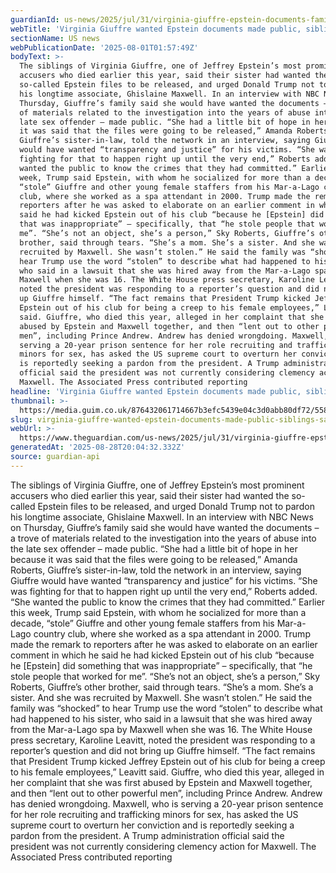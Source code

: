 ```yaml
---
guardianId: us-news/2025/jul/31/virginia-giuffre-epstein-documents-family
webTitle: 'Virginia Giuffre wanted Epstein documents made public, siblings say'
sectionName: US news
webPublicationDate: '2025-08-01T01:57:49Z'
bodyText: >-
  The siblings of Virginia Giuffre, one of Jeffrey Epstein’s most prominent
  accusers who died earlier this year, said their sister had wanted the
  so-called Epstein files to be released, and urged Donald Trump not to pardon
  his longtime associate, Ghislaine Maxwell. In an interview with NBC News on
  Thursday, Giuffre’s family said she would have wanted the documents – a trove
  of materials related to the investigation into the years of abuse into the
  late sex offender – made public. “She had a little bit of hope in her because
  it was said that the files were going to be released,” Amanda Roberts,
  Giuffre’s sister-in-law, told the network in an interview, saying Giuffre
  would have wanted “transparency and justice” for his victims. “She was
  fighting for that to happen right up until the very end,” Roberts added. “She
  wanted the public to know the crimes that they had committed.” Earlier this
  week, Trump said Epstein, with whom he socialized for more than a decade,
  “stole” Giuffre and other young female staffers from his Mar-a-Lago country
  club, where she worked as a spa attendant in 2000. Trump made the remark to
  reporters after he was asked to elaborate on an earlier comment in which he
  said he had kicked Epstein out of his club “because he [Epstein] did something
  that was inappropriate” – specifically, that “he stole people that worked for
  me”. “She’s not an object, she’s a person,” Sky Roberts, Giuffre’s other
  brother, said through tears. “She’s a mom. She’s a sister. And she was
  recruited by Maxwell. She wasn’t stolen.” He said the family was “shocked” to
  hear Trump use the word “stolen” to describe what had happened to his sister,
  who said in a lawsuit that she was hired away from the Mar-a-Lago spa by
  Maxwell when she was 16. The White House press secretary, Karoline Leavitt,
  noted the president was responding to a reporter’s question and did not bring
  up Giuffre himself. “The fact remains that President Trump kicked Jeffrey
  Epstein out of his club for being a creep to his female employees,” Leavitt
  said. Giuffre, who died this year, alleged in her complaint that she was first
  abused by Epstein and Maxwell together, and then “lent out to other powerful
  men”, including Prince Andrew. Andrew has denied wrongdoing. Maxwell, who is
  serving a 20-year prison sentence for her role recruiting and trafficking
  minors for sex, has asked the US supreme court to overturn her conviction and
  is reportedly seeking a pardon from the president. A Trump administration
  official said the president was not currently considering clemency action for
  Maxwell. The Associated Press contributed reporting
headline: 'Virginia Giuffre wanted Epstein documents made public, siblings say'
thumbnail: >-
  https://media.guim.co.uk/876432061714667b3efc5439e04c3d0abb80df72/558_0_2700_2160/500.jpg
slug: virginia-giuffre-wanted-epstein-documents-made-public-siblings-say
webUrl: >-
  https://www.theguardian.com/us-news/2025/jul/31/virginia-giuffre-epstein-documents-family
generatedAt: '2025-08-28T20:04:32.332Z'
source: guardian-api
---
```

The siblings of Virginia Giuffre, one of Jeffrey Epstein’s most prominent accusers who died earlier this year, said their sister had wanted the so-called Epstein files to be released, and urged Donald Trump not to pardon his longtime associate, Ghislaine Maxwell. In an interview with NBC News on Thursday, Giuffre’s family said she would have wanted the documents – a trove of materials related to the investigation into the years of abuse into the late sex offender – made public. “She had a little bit of hope in her because it was said that the files were going to be released,” Amanda Roberts, Giuffre’s sister-in-law, told the network in an interview, saying Giuffre would have wanted “transparency and justice” for his victims. “She was fighting for that to happen right up until the very end,” Roberts added. “She wanted the public to know the crimes that they had committed.” Earlier this week, Trump said Epstein, with whom he socialized for more than a decade, “stole” Giuffre and other young female staffers from his Mar-a-Lago country club, where she worked as a spa attendant in 2000. Trump made the remark to reporters after he was asked to elaborate on an earlier comment in which he said he had kicked Epstein out of his club “because he [Epstein] did something that was inappropriate” – specifically, that “he stole people that worked for me”. “She’s not an object, she’s a person,” Sky Roberts, Giuffre’s other brother, said through tears. “She’s a mom. She’s a sister. And she was recruited by Maxwell. She wasn’t stolen.” He said the family was “shocked” to hear Trump use the word “stolen” to describe what had happened to his sister, who said in a lawsuit that she was hired away from the Mar-a-Lago spa by Maxwell when she was 16. The White House press secretary, Karoline Leavitt, noted the president was responding to a reporter’s question and did not bring up Giuffre himself. “The fact remains that President Trump kicked Jeffrey Epstein out of his club for being a creep to his female employees,” Leavitt said. Giuffre, who died this year, alleged in her complaint that she was first abused by Epstein and Maxwell together, and then “lent out to other powerful men”, including Prince Andrew. Andrew has denied wrongdoing. Maxwell, who is serving a 20-year prison sentence for her role recruiting and trafficking minors for sex, has asked the US supreme court to overturn her conviction and is reportedly seeking a pardon from the president. A Trump administration official said the president was not currently considering clemency action for Maxwell. The Associated Press contributed reporting
